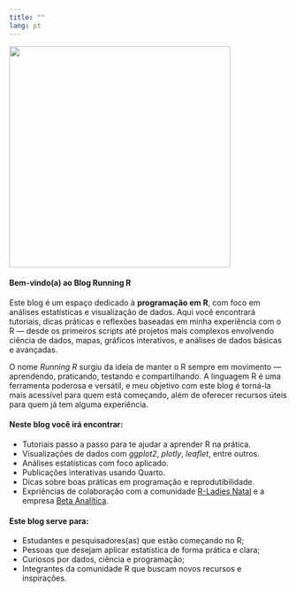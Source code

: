 ---
title: ""
lang: pt
---

![](logo_blog.png){fig-align="center" width="400"}

#### **Bem-vindo(a) ao Blog Running R**

Este blog é um espaço dedicado à **programação em R**, com foco em análises estatísticas e visualização de dados. Aqui você encontrará tutoriais, dicas práticas e reflexões baseadas em minha experiência com o R --- desde os primeiros scripts até projetos mais complexos envolvendo ciência de dados, mapas, gráficos interativos, e análises de dados básicas e avançadas.

O nome *Running R* surgiu da ideia de manter o R sempre em movimento --- aprendendo, praticando, testando e compartilhando. A linguagem R é uma ferramenta poderosa e versátil, e meu objetivo com este blog é torná-la mais acessível para quem está começando, além de oferecer recursos úteis para quem já tem alguma experiência.

#### **Neste blog você irá encontrar:**

-   Tutoriais passo a passo para te ajudar a aprender R na prática.
-   Visualizações de dados com *ggplot2*, *plotly*, *leaflet*, entre outros.
-   Análises estatísticas com foco aplicado.
-   Publicações interativas usando Quarto.
-   Dicas sobre boas práticas em programação e reprodutibilidade.
-   Expriências de colaboração com a comunidade [R-Ladies Natal](https://rladies.org/) e a empresa [Beta Analítica](https://www.instagram.com/beta.analitica/).

#### **Este blog serve para:**

-   Estudantes e pesquisadores(as) que estão começando no R;
-   Pessoas que desejam aplicar estatística de forma prática e clara;
-   Curiosos por dados, ciência e programação;
-   Integrantes da comunidade R que buscam novos recursos e inspirações.
